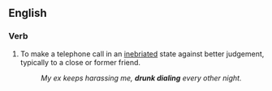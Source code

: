 ==English==

===Verb===
{{en-verb|head=[[drunk]] [[dial]]|drunk dial|l|ing}}

# {{context|transitive|or|intransitive|lang=en}} To make a telephone call in an [[inebriated]] state against better judgement, typically to a close or former friend.
#: ''My ex keeps harassing me, '''drunk dialing''' every other night.''